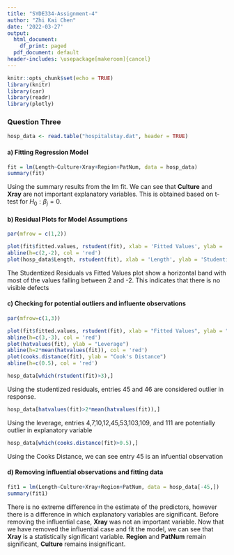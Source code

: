 ```yaml
---
title: "SYDE334-Assignment-4"
author: "Zhi Kai Chen"
date: '2022-03-27'
output:
  html_document:
    df_print: paged
  pdf_document: default
header-includes: \usepackage[makeroom]{cancel}
---
```


```r
knitr::opts_chunk$set(echo = TRUE)
library(knitr)
library(car)
library(readr)
library(plotly)

```

### Question Three

```r
hosp_data <- read.table("hospitalstay.dat", header = TRUE)
```

#### a) Fitting Regression Model

```r
fit = lm(Length~Culture+Xray+Region+PatNum, data = hosp_data)
summary(fit)
```
Using the summary results from the lm fit. We can see that **Culture** and **Xray** are not important explanatory variables. This is obtained based on t-test for $H_0: \beta_j = 0$.

#### b) Residual Plots for Model Assumptions

```r
par(mfrow = c(1,2))

plot(fit$fitted.values, rstudent(fit), xlab = 'Fitted Values', ylab = 'Studentized Residuals')
abline(h=c(2,-2), col = 'red')
plot(hosp_data$Length, rstudent(fit), xlab = 'Length', ylab = 'Studentized Residuals')
```

The Studentized Residuals vs Fitted Values plot show a horizontal band with most of the values falling between 2 and -2. This indicates that there is no visible defects


#### c) Checking for potential outliers and influente observations

```r
par(mfrow=c(1,3))

plot(fit$fitted.values, rstudent(fit), xlab = "Fitted Values", ylab = "Studentized Residuals")
abline(h=c(3,-3), col = 'red')
plot(hatvalues(fit), ylab = "Leverage")
abline(h=2*mean(hatvalues(fit)), col = 'red')
plot(cooks.distance(fit), ylab = "Cook's Distance")
abline(h=c(0.5), col = 'red')
```
```r
hosp_data[which(rstudent(fit)>3),]
```
Using the studentized residuals, entries 45 and 46 are considered outlier in response.

```r
hosp_data[hatvalues(fit)>2*mean(hatvalues(fit)),]
```
Using the leverage, entries 4,7,10,12,45,53,103,109, and 111 are potentially outlier in explanatory variable


```r
hosp_data[which(cooks.distance(fit)>0.5),]
```

Using the Cooks Distance, we can see entry 45 is an infuential observation

#### d) Removing influential observations and fitting data
```r
fit1 = lm(Length~Culture+Xray+Region+PatNum, data = hosp_data[-45,])
summary(fit1)
```


There is no extreme difference in the estimate of the predictors, however there is a difference in which explanatory variables are significant. Before removing the influential case, **Xray** was not an important variable. Now that we have removed the influential case and fit the model, we can see that **Xray** is a statistically significant variable. **Region** and **PatNum** remain significant, **Culture** remains insignificant.